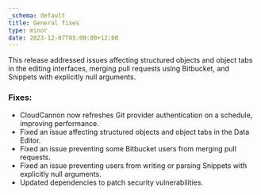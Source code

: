 ```yaml
---
_schema: default
title: General fixes
type: minor
date: 2023-12-07T05:00:00+12:00
---
```

This release addressed issues affecting structured objects and object tabs in the editing interfaces, merging pull requests using Bitbucket, and Snippets with explicitly null arguments.

### Fixes:

* CloudCannon now refreshes Git provider authentication on a schedule, improving performance.
* Fixed an issue affecting structured objects and object tabs in the Data Editor.
* Fixed an issue preventing some Bitbucket users from merging pull requests.
* Fixed an issue preventing users from writing or parsing Snippets with explicitly null arguments.
* Updated dependencies to patch security vulnerabilities.
